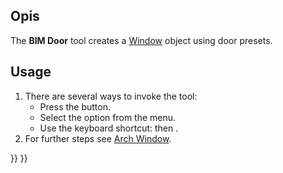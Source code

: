 <languages/>

{{Docnav
|[[BIM_Slab|Slab]]
|[[Arch_Window|Window]]
|[[BIM_Workbench|BIM]]
|IconL=BIM_Slab.svg
|IconR=Arch_Window.svg
|IconC=Workbench_BIM.svg
}}

<div class="mw-translate-fuzzy">
{{GuiCommand/hr
|Name=Arch Door
|MenuLocation=Arch → Window
|Workbenches=[[Arch_Workbench|Arch]]
|Shortcut={{KEY|W}} {{KEY|I}}
|SeeAlso=[[Arch Wall|Arch Wall]], [[Arch Window]]
|Icon=Arch_Window.svg
}}
</div>

<span id="Description"></span>
== Opis ==

The '''BIM Door''' tool creates a [[Arch_Window|Window]] object using door presets.

==Usage==

# There are several ways to invoke the tool:
#* Press the {{Button|[[Image:BIM_Door.svg|16px]] [[BIM_Door|Door]]}} button.
#* Select the {{MenuCommand|3D/BIM → [[Image:BIM_Door.svg|16px]] Door}} option from the menu.
#* Use the keyboard shortcut: {{KEY|D}} then {{KEY|O}}.
# For further steps see [[Arch_Window|Arch Window]].


{{Docnav
|[[BIM_Slab|Slab]]
|[[Arch_Window|Window]]
|[[BIM_Workbench|BIM]]
|IconL=BIM_Slab.svg
|IconR=Arch_Window.svg
|IconC=Workbench_BIM.svg
}}

{{BIM_Tools_navi{{#translation:}}}}
{{Userdocnavi{{#translation:}}}}